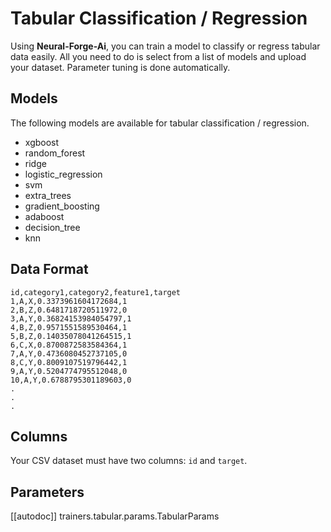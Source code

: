 # Tabular Classification / Regression

Using **Neural-Forge-Ai**, you can train a model to classify or regress tabular data easily.
All you need to do is select from a list of models and upload your dataset.
Parameter tuning is done automatically.

## Models

The following models are available for tabular classification / regression.

- xgboost
- random_forest
- ridge
- logistic_regression
- svm
- extra_trees
- gradient_boosting
- adaboost
- decision_tree
- knn


## Data Format

```csv
id,category1,category2,feature1,target
1,A,X,0.3373961604172684,1
2,B,Z,0.6481718720511972,0
3,A,Y,0.36824153984054797,1
4,B,Z,0.9571551589530464,1
5,B,Z,0.14035078041264515,1
6,C,X,0.8700872583584364,1
7,A,Y,0.4736080452737105,0
8,C,Y,0.8009107519796442,1
9,A,Y,0.5204774795512048,0
10,A,Y,0.6788795301189603,0
.
.
.
```

## Columns

Your CSV dataset must have two columns: `id` and `target`.


## Parameters

[[autodoc]] trainers.tabular.params.TabularParams
